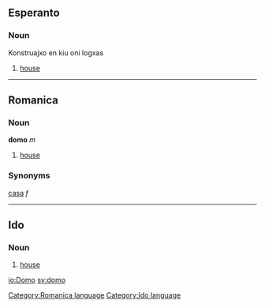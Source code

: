 ==Esperanto==
===Noun===
Konstruajxo en kiu oni logxas
#[[house]]

-----
==Romanica==
[[Category:Romanica language]]
===Noun===
'''domo''' ''m''

#[[house]]

===Synonyms===
[[casa]] ''f''

----
==Ido==
[[Category:Ido language]]
===Noun===

#[[house]]

[[io:Domo]]
[[sv:domo]]
